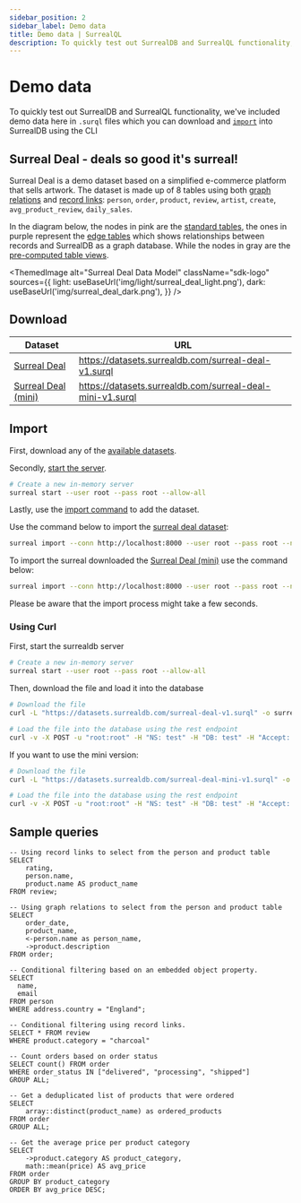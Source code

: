 ```yaml
---
sidebar_position: 2
sidebar_label: Demo data
title: Demo data | SurrealQL
description: To quickly test out SurrealDB and SurrealQL functionality, we've included demo data which you can download and import into SurrealDB.
---
```



# Demo data

To quickly test out SurrealDB and SurrealQL functionality, we've included demo data here in `.surql` files which you can download and [`import`](/docs/surrealdb/cli/import) into SurrealDB using the CLI

## Surreal Deal - deals so good it's surreal!

Surreal Deal is a demo dataset based on a simplified e-commerce platform that sells artwork.
The dataset is made up of 8 tables using both [graph relations](/docs/surrealdb/surrealql/statements/relate) and [record links](/docs/surrealdb/surrealql/datamodel/records):
`person`, `order`, `product`, `review`, `artist`, `create`, `avg_product_review`, `daily_sales`.

In the diagram below, the nodes in pink are the [standard tables](/docs/surrealdb/surrealql/statements/define/table), the ones in purple represent the [edge tables](/docs/surrealdb/surrealql/statements/relate) which shows relationships between records and SurrealDB as a graph database. While the nodes in gray are the [pre-computed table views](/docs/surrealdb/surrealql/statements/define/table).

<ThemedImage
  alt="Surreal Deal Data Model"
  className="sdk-logo"
  sources={{
    light: useBaseUrl('img/light/surreal_deal_light.png'),
    dark: useBaseUrl('img/surreal_deal_dark.png'),
  }}
/>

## Download

| Dataset                                                                          | URL                                                       |
| -------------------------------------------------------------------------------- | --------------------------------------------------------- |
| [Surreal Deal](https://datasets.surrealdb.com/surreal-deal-v1.surql)             | https://datasets.surrealdb.com/surreal-deal-v1.surql      |
| [Surreal Deal (mini)](https://datasets.surrealdb.com/surreal-deal-mini-v1.surql) | https://datasets.surrealdb.com/surreal-deal-mini-v1.surql |

## Import

First, download any of the [available datasets](#download).

Secondly, [start the server](/docs/surrealdb/cli/start).

```bash
# Create a new in-memory server
surreal start --user root --pass root --allow-all
```

Lastly, use the [import command](/docs/surrealdb/cli/import) to add the dataset.

Use the command below to import the [surreal deal dataset](https://datasets.surrealdb.com/surreal-deal-v1.surql): 

```bash
surreal import --conn http://localhost:8000 --user root --pass root --ns test --db test surreal-deal-v1.surql
```

To import the surreal downloaded the [Surreal Deal (mini)](https://datasets.surrealdb.com/surreal-deal-mini-v1.surql) use the command below:

```bash
surreal import --conn http://localhost:8000 --user root --pass root --ns test --db test surreal-deal-mini-v1.surql
```

Please be aware that the import process might take a few seconds.


### Using Curl

First, start the surrealdb server

```bash
# Create a new in-memory server
surreal start --user root --pass root --allow-all
```

Then, download the file and load it into the database

```bash
# Download the file
curl -L "https://datasets.surrealdb.com/surreal-deal-v1.surql" -o surreal-deal-v1.surql

# Load the file into the database using the rest endpoint
curl -v -X POST -u "root:root" -H "NS: test" -H "DB: test" -H "Accept: application/json" --data-binary @surreal-deal-v1.surql http://localhost:8000/import
```

If you want to use the mini version:

```bash
# Download the file
curl -L "https://datasets.surrealdb.com/surreal-deal-mini-v1.surql" -o surreal-deal-mini-v1.surql

# Load the file into the database using the rest endpoint
curl -v -X POST -u "root:root" -H "NS: test" -H "DB: test" -H "Accept: application/json" --data-binary @surreal-deal-mini-v1.surql http://localhost:8000/import
```

## Sample queries
```surql
-- Using record links to select from the person and product table
SELECT
    rating,
    person.name,
    product.name AS product_name
FROM review;

-- Using graph relations to select from the person and product table
SELECT
    order_date,
    product_name,
    <-person.name as person_name,
    ->product.description
FROM order;

-- Conditional filtering based on an embedded object property.
SELECT 
  name,
  email 
FROM person 
WHERE address.country = "England";	

-- Conditional filtering using record links.
SELECT * FROM review
WHERE product.category = "charcoal"

-- Count orders based on order status
SELECT count() FROM order
WHERE order_status IN ["delivered", "processing", "shipped"]
GROUP ALL;

-- Get a deduplicated list of products that were ordered
SELECT 
    array::distinct(product_name) as ordered_products
FROM order
GROUP ALL;

-- Get the average price per product category
SELECT 
    ->product.category AS product_category,
    math::mean(price) AS avg_price
FROM order
GROUP BY product_category
ORDER BY avg_price DESC;
```